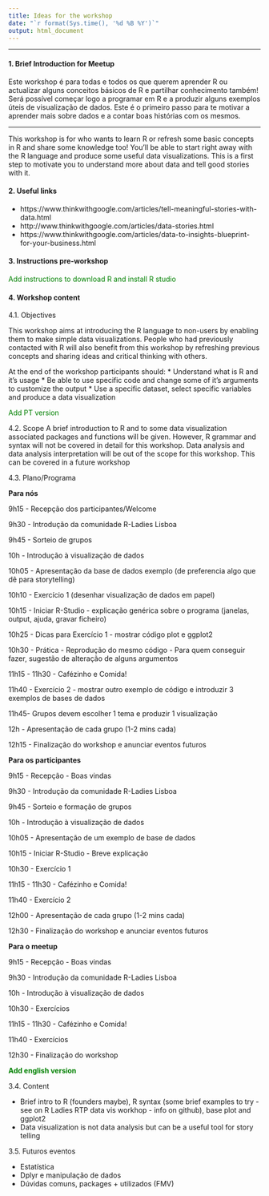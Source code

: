 ```yaml
---
title: Ideas for the workshop
date: "`r format(Sys.time(), '%d %B %Y')`"
output: html_document
---
```

***

#### 1. Brief Introduction for Meetup

Este workshop é para todas e todos os que querem aprender R ou actualizar alguns conceitos básicos de R e partilhar conhecimento também! Será possível começar logo a programar em R e a produzir alguns exemplos úteis de visualização de dados. Este é o primeiro passo para te motivar a aprender mais sobre dados e a contar boas histórias com os mesmos.

***

This workshop is for who wants to learn R or refresh some basic concepts in R and share some knowledge too! You'll be able to start right away with the R language and produce some useful data visualizations. This is a first step to motivate you to understand more about data and tell good stories with it.


#### 2. Useful links

* https://www.thinkwithgoogle.com/articles/tell-meaningful-stories-with-data.html
* http://www.thinkwithgoogle.com/articles/data-stories.html
* https://www.thinkwithgoogle.com/articles/data-to-insights-blueprint-for-your-business.html


#### **3. Instructions pre-workshop**

<span style = "color: green"> Add instructions to download R and install R studio</span>


#### **4. Workshop content**

4.1. Objectives

This workshop aims at introducing the R language to non-users by enabling them to make simple data visualizations. People who had previously contacted with R will also benefit from this workshop by refreshing previous concepts and sharing ideas and critical thinking with others. 

At the end of the workshop participants should:
* Understand what is R and it's usage 
* Be able to use specific code and change some of it's arguments to customize the output
* Use a specific dataset, select specific variables and produce a data visualization 

<span style = "color: green">Add PT version</span>


4.2. Scope
A brief introduction to R and to some data visualization associated packages and functions will be given. However, R grammar and syntax will not be covered in detail for this workshop.
Data analysis and data analysis interpretation will be out of the scope for this workshop. This can be covered in a future workshop


4.3. Plano/Programa 


**Para nós**

9h15 - Recepção dos participantes/Welcome

9h30 - Introdução da comunidade R-Ladies Lisboa

9h45 - Sorteio de grupos

10h -  Introdução à visualização de dados

10h05 - Apresentação da base de dados exemplo (de preferencia algo que dê para storytelling)

10h10 - Exercício 1 (desenhar visualização de dados em papel)

10h15 - Iniciar R-Studio - explicação genérica sobre o programa (janelas, output, ajuda, gravar ficheiro)

10h25 - Dicas para Exercício 1 - mostrar código plot e ggplot2

10h30 - Prática - Reprodução do mesmo código - Para quem conseguir fazer, sugestão de alteração de alguns argumentos

11h15 - 11h30 - Cafézinho e Comida! 

11h40 - Exercício 2 - mostrar outro exemplo de código e introduzir 3 exemplos de bases de dados

11h45- Grupos devem escolher 1 tema e produzir 1 visualização

12h - Apresentação de cada grupo (1-2 mins cada)

12h15 - Finalização do workshop e anunciar eventos futuros


**Para os participantes**

9h15 - Recepção - Boas vindas

9h30 - Introdução da comunidade R-Ladies Lisboa

9h45 - Sorteio e formação de grupos

10h -  Introdução à visualização de dados

10h05 - Apresentação de um exemplo de base de dados 

10h15 - Iniciar R-Studio - Breve explicação

10h30 - Exercício 1

11h15 - 11h30 - Cafézinho e Comida! 

11h40 - Exercício 2 

12h00 - Apresentação de cada grupo (1-2 mins cada)

12h30 - Finalização do workshop e anunciar eventos futuros


**Para o meetup**

9h15 - Recepção - Boas vindas

9h30 - Introdução da comunidade R-Ladies Lisboa

10h -  Introdução à visualização de dados

10h30 - Exercícios

11h15 - 11h30 - Cafézinho e Comida! 

11h40 - Exercícios

12h30 - Finalização do workshop 


<span style = "color: green"> **Add english version** </span>


3.4. Content

* Brief intro to R (founders maybe), R syntax (some brief examples to try - see on R Ladies RTP data vis workhop - info on github), base plot and ggplot2
* Data visualization is not data analysis but can be a useful tool for story telling

3.5. Futuros eventos

* Estatística
* Dplyr e manipulação de dados 
* Dúvidas comuns, packages + utilizados (FMV)

